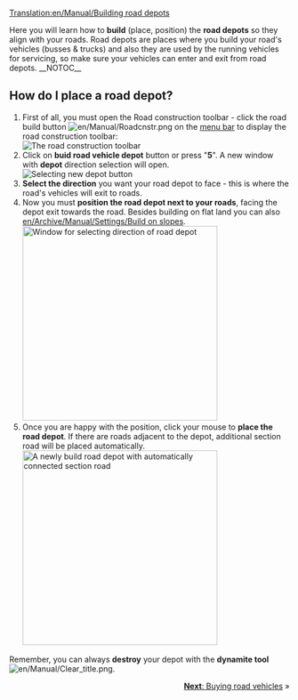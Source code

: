[[Translation:en/Manual/Building road depots]]
{{ru/Перевод|en/Manual/Building road depots|0}}
{{ru/Manual/Tutorial/Учебник}}

Here you will learn how to '''build''' (place, position) the '''road depots''' so they align with your roads.
Road depots are places where you build your road's vehicles (busses & trucks) and also they are used by the running vehicles for servicing, so make sure your vehicles can enter and exit from road depots.
__NOTOC__
== How do I place a road depot? ==
# First of all, you must open the Road construction toolbar - click the road build button [[File:en/Manual/Roadcnstr.png]] on the [[en/Manual/Game interface#the-menu-bar|menu bar]] to display the road construction toolbar:<br/>[[File:en/Manual/Road constructionnew.png|none|frame|The road construction toolbar]]
# Click on '''buid road vehicle depot''' button or press "'''5'''". A new window with '''depot''' direction selection will open.<br/>[[File:en/Manual/New road depot.png|none|frame|Selecting new depot button]]
# '''Select the direction''' you want your road depot to face - this is where the road's vehicles will exit to roads.
# Now you must '''position the road depot next to your roads''', facing the depot exit towards the road. Besides building on flat land you can also [[en/Archive/Manual/Settings/Build on slopes]].<br/>[[File:en/Manual/Road depot direction.png|none|thumb|350px|Window for selecting direction of road depot]]
# Once you are happy with the position, click your mouse to '''place the road depot'''. If there are roads adjacent to the depot, additional section road will be placed automatically.<br/>[[File:en/Manual/Tutorial bus 4.png|none|thumb|350px|A newly build road depot with automatically connected section road]]

Remember, you can always '''destroy''' your depot with the '''dynamite tool''' [[File:en/Manual/Clear title.png]].

<span style="float: right">[[ru/Manual/Покупка и продажа автотранспорта|'''Next''': Buying road vehicles]] &raquo;</span>